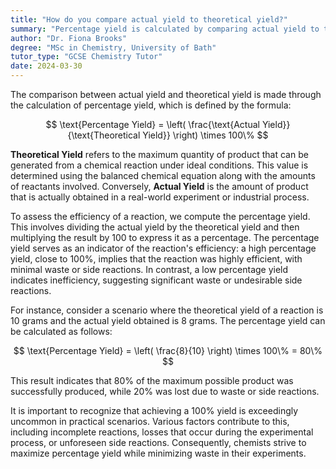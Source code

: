 ```yaml
---
title: "How do you compare actual yield to theoretical yield?"
summary: "Percentage yield is calculated by comparing actual yield to theoretical yield using the formula: (actual yield/theoretical yield) x 100%, highlighting the efficiency of a chemical reaction."
author: "Dr. Fiona Brooks"
degree: "MSc in Chemistry, University of Bath"
tutor_type: "GCSE Chemistry Tutor"
date: 2024-03-30
---
```


The comparison between actual yield and theoretical yield is made through the calculation of percentage yield, which is defined by the formula:

$$
\text{Percentage Yield} = \left( \frac{\text{Actual Yield}}{\text{Theoretical Yield}} \right) \times 100\%
$$

**Theoretical Yield** refers to the maximum quantity of product that can be generated from a chemical reaction under ideal conditions. This value is determined using the balanced chemical equation along with the amounts of reactants involved. Conversely, **Actual Yield** is the amount of product that is actually obtained in a real-world experiment or industrial process.

To assess the efficiency of a reaction, we compute the percentage yield. This involves dividing the actual yield by the theoretical yield and then multiplying the result by $100$ to express it as a percentage. The percentage yield serves as an indicator of the reaction's efficiency: a high percentage yield, close to $100\%$, implies that the reaction was highly efficient, with minimal waste or side reactions. In contrast, a low percentage yield indicates inefficiency, suggesting significant waste or undesirable side reactions.

For instance, consider a scenario where the theoretical yield of a reaction is $10$ grams and the actual yield obtained is $8$ grams. The percentage yield can be calculated as follows:

$$
\text{Percentage Yield} = \left( \frac{8}{10} \right) \times 100\% = 80\%
$$

This result indicates that $80\%$ of the maximum possible product was successfully produced, while $20\%$ was lost due to waste or side reactions.

It is important to recognize that achieving a $100\%$ yield is exceedingly uncommon in practical scenarios. Various factors contribute to this, including incomplete reactions, losses that occur during the experimental process, or unforeseen side reactions. Consequently, chemists strive to maximize percentage yield while minimizing waste in their experiments.
    